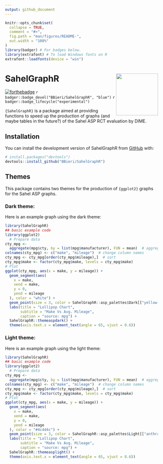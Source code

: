 ```yaml
---
output: github_document
---
```


<!-- README.md is generated from README.Rmd. Please edit that file -->

```r
knitr::opts_chunk$set(
  collapse = TRUE,
  comment = "#>",
  fig.path = "man/figures/README-",
  out.width = "100%"
)
library(badger) # For badges below.
library(extrafont) # To load Windows fonts on R
extrafont::loadfonts(device = "win")
```

# SahelGraphR <img src="man/figures/logo.png" align="right" height="138" />

<!-- badges: start -->
[![forthebadge](https://forthebadge.com/images/badges/works-on-my-machine.svg)](https://forthebadge.com)
`r badger::badge_devel("BBieri/SahelGraphR", "blue")`
`r badger::badge_lifecycle("experimental")`
<!-- badges: end -->

`{SahelGraphR}` is a package aimed at providing functions to speed up the
production of graphs (and maybe tables in the future?) of the Sahel ASP
RCT evaluation by DIME.

## Installation

You can install the development version of SahelGraphR from [GitHub](https://github.com/) with:

``` r
# install.packages("devtools")
devtools::install_github("BBieri/SahelGraphR")
```

## Themes

This package contains two themes for the production of `{ggplot2}` graphs for
the Sahel ASP graphs.

### Dark theme:

Here is an example graph using the dark theme:

```r
library(SahelGraphR)
## basic example code
library(ggplot2)
  # Prepare data
cty_mpg <-
  aggregate(mpg$cty, by = list(mpg$manufacturer), FUN = mean)  # aggregate
colnames(cty_mpg) <- c("make", "mileage")  # change column names
cty_mpg <- cty_mpg[order(cty_mpg$mileage),]  # sort
cty_mpg$make <- factor(cty_mpg$make, levels = cty_mpg$make)
# Plot
ggplot(cty_mpg, aes(x = make, y = mileage)) +
  geom_segment(aes(
    x = make,
    xend = make,
    y = 0,
    yend = mileage
  ), color = "white") +
  geom_point(size = 3, color = SahelGraphR::asp_palettes$Dark[["yellow-full"]]) +
  labs(title = "Lollipop Chart",
       subtitle = "Make Vs Avg. Mileage",
       caption = "source: mpg") +
  SahelGraphR::themeaspdark() +
  theme(axis.text.x = element_text(angle = 65, vjust = 0.6))
```


### Light theme:

Here is an example graph using the light theme:

```r
library(SahelGraphR)
## basic example code
library(ggplot2)
  # Prepare data
cty_mpg <-
  aggregate(mpg$cty, by = list(mpg$manufacturer), FUN = mean)  # aggregate
colnames(cty_mpg) <- c("make", "mileage")  # change column names
cty_mpg <- cty_mpg[order(cty_mpg$mileage),]  # sort
cty_mpg$make <- factor(cty_mpg$make, levels = cty_mpg$make)
# Plot
ggplot(cty_mpg, aes(x = make, y = mileage)) +
  geom_segment(aes(
    x = make,
    xend = make,
    y = 0,
    yend = mileage
  ), color = "#4c4d4c") +
  geom_point(size = 3, color = SahelGraphR::asp_palettes$Light[["anthracite-full"]]) +
  labs(title = "Lollipop Chart",
       subtitle = "Make Vs Avg. Mileage",
       caption = "source: mpg") +
  SahelGraphR::themeasplight() +
  theme(axis.text.x = element_text(angle = 65, vjust = 0.6))
```
